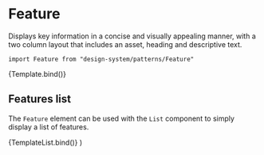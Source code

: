 

<Meta title="Patterns/Feature" component={Feature} />

# Feature

Displays key information in a concise and visually appealing manner, with a two column layout that includes an asset, heading and descriptive text.

`import Feature from "design-system/patterns/Feature"`

<Canvas>
  <Story
    name="Overview"
    args={{
      icon: "heart",
      heading: "Miłość",
      description:
        "Kieruje naszą pasją i zaangażowaniem w ratowanie zwierząt, a każdego podopiecznego traktujemy z uczuciem i troską.",
    }}
  >
    {Template.bind()}
  </Story>
</Canvas>

## Features list

The `Feature` element can be used with the `List` component to simply display a list of features.

<Canvas>
  <Story
    name="List"
    args={{
      icon: "heart",
      heading: "Miłość",
      description:
        "Kieruje naszą pasją i zaangażowaniem w ratowanie zwierząt, a każdego podopiecznego traktujemy z uczuciem i troską.",
    }}
  >
    {TemplateList.bind()}
  </Story>
</Canvas>

<ArgsTable />


  <List gap={16}>
    <Feature {...args} />
    <Feature {...args} />
    <Feature {...args} />
  </List>
)
